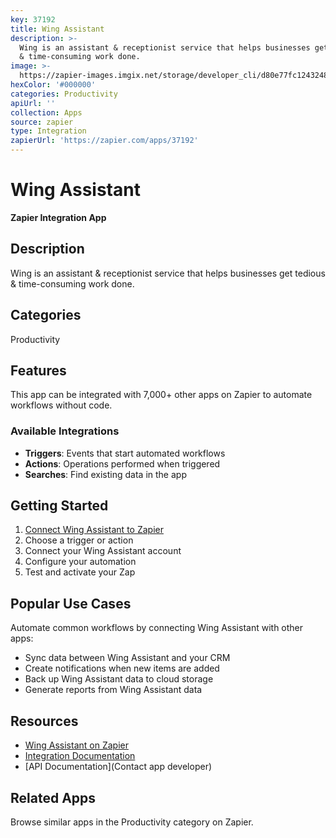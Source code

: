 ```yaml
---
key: 37192
title: Wing Assistant
description: >-
  Wing is an assistant & receptionist service that helps businesses get tedious
  & time-consuming work done.
image: >-
  https://zapier-images.imgix.net/storage/developer_cli/d80e77fc1243248378750986a78f0048.png?auto=format%2Ccompress&ixlib=python-3.0.0&q=50
hexColor: '#000000'
categories: Productivity
apiUrl: ''
collection: Apps
source: zapier
type: Integration
zapierUrl: 'https://zapier.com/apps/37192'
---
```

# Wing Assistant

**Zapier Integration App**

## Description

Wing is an assistant & receptionist service that helps businesses get tedious & time-consuming work done.

## Categories

Productivity

## Features

This app can be integrated with 7,000+ other apps on Zapier to automate workflows without code.

### Available Integrations

- **Triggers**: Events that start automated workflows
- **Actions**: Operations performed when triggered
- **Searches**: Find existing data in the app

## Getting Started

1. [Connect Wing Assistant to Zapier](https://zapier.com/apps/37192)
2. Choose a trigger or action
3. Connect your Wing Assistant account
4. Configure your automation
5. Test and activate your Zap

## Popular Use Cases

Automate common workflows by connecting Wing Assistant with other apps:

- Sync data between Wing Assistant and your CRM
- Create notifications when new items are added
- Back up Wing Assistant data to cloud storage
- Generate reports from Wing Assistant data

## Resources

- [Wing Assistant on Zapier](https://zapier.com/apps/37192)
- [Integration Documentation](https://zapier.com/apps/37192/integrations)
- [API Documentation](Contact app developer)

## Related Apps

Browse similar apps in the Productivity category on Zapier.

